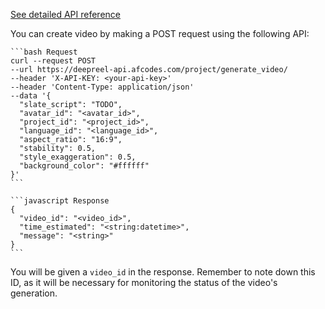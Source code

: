 [See detailed API reference](/api-reference/video/create-video)

You can create video by making a POST request using the following API:

<CodeGroup>

    ```bash Request
    curl --request POST
    --url https://deepreel-api.afcodes.com/project/generate_video/
    --header 'X-API-KEY: <your-api-key>'
    --header 'Content-Type: application/json'
    --data '{
      "slate_script": "TODO",
      "avatar_id": "<avatar_id>",
      "project_id": "<project_id>",
      "language_id": "<language_id>",
      "aspect_ratio": "16:9",
      "stability": 0.5,
      "style_exaggeration": 0.5,
      "background_color": "#ffffff"
    }'
    ```

    ```javascript Response
    {
      "video_id": "<video_id>",
      "time_estimated": "<string:datetime>",
      "message": "<string>"
    }
    ```

</CodeGroup>

You will be given a `video_id` in the response. Remember to note down this ID, as it will be necessary for monitoring the status of the video's generation.
